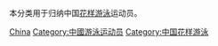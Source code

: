 {{noteTA|G1=Aquatics}}
本分类用于归纳中国[[花样游泳|花样游泳]]运动员。

[[Category:各國花樣游泳運動員|China]]
[[Category:中國游泳运动员|Category:中國游泳运动员]]
[[Category:中国花样游泳|Category:中国花样游泳]]
